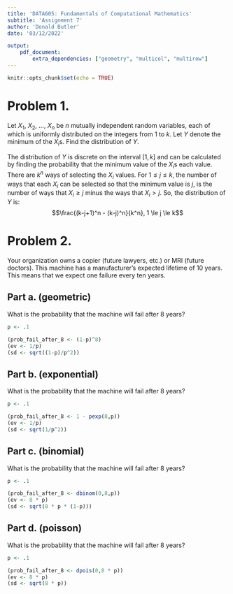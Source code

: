 ```yaml
---
title: 'DATA605: Fundamentals of Computational Mathematics'
subtitle: 'Assignment 7'
author: 'Donald Butler'
date: '03/12/2022'

output:
    pdf_document:
        extra_dependencies: ["geometry", "multicol", "multirow"]
---
```


```r
knitr::opts_chunk$set(echo = TRUE)
```

# Problem 1.

Let $X_1$, $X_2$, ..., $X_n$ be $n$ mutually independent random variables, each of which is uniformly distributed on the integers from $1$ to $k$. Let $Y$ denote the minimum of the $X_i$s. Find the distribution of $Y$.

The distribution of $Y$ is discrete on the interval $[1,k]$ and can be calculated by finding the probability that the minimum value of the $X_i$s each value. There are $k^n$ ways of selecting the $X_i$ values. For $1 \le j \le k$, the number of ways that each $X_i$ can be selected so that the minimum value is $j$, is the number of ways that $X_i \ge j$ minus the ways that $X_i > j$. So, the distribution of $Y$ is:
$$\frac{(k-j+1)^n - (k-j)^n}{k^n}, 1 \le j \le k$$

# Problem 2.

Your organization owns a copier (future lawyers, etc.) or MRI (future doctors). This machine has a manufacturer's expected lifetime of 10 years. This means that we expect one failure every ten years.

## Part a. (geometric)

What is the probability that the machine will fail after 8 years?

```r
p <- .1

(prob_fail_after_8 <- (1-p)^8)
(ev <- 1/p)
(sd <- sqrt((1-p)/p^2))
```

## Part b. (exponential)

What is the probability that the machine will fail after 8 years?

```r
p <- .1

(prob_fail_after_8 <- 1 - pexp(8,p))
(ev <- 1/p)
(sd <- sqrt(1/p^2))
```

## Part c. (binomial)

What is the probability that the machine will fail after 8 years?

```r
p <- .1

(prob_fail_after_8 <- dbinom(0,8,p))
(ev <- 8 * p)
(sd <- sqrt(8 * p * (1-p)))
```

## Part d. (poisson)

What is the probability that the machine will fail after 8 years?

```r
p <- .1

(prob_fail_after_8 <- dpois(0,8 * p))
(ev <- 8 * p)
(sd <- sqrt(8 * p))
```
